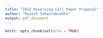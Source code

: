 ```yaml
---
title: "2022 Reserving Call Paper Proposal"
author: "Rajesh Sahasrabuddhe"
output: pdf_document
---
```


```r
knitr::opts_chunk$set(echo = TRUE)
```

```{=tex}
\begin{description}
\item[Paper title] Using Linear Models to Unify Triangle-based Reserving Methods.
\item[Description of the topic(s) to be addressed] The paper will propose an approach to unify triangle-based reserving methods.
\item[The approach] Many actuarial reserving methods rely on data organized as a triangle to predict ultimate claim amounts. Actuaries develop estimates using several such methods in a typical unpaid claim analysis.  Each method independently predicts the claim emergence to ultimate. We do not assume that, for example, the B-F method is a better predictor through 36 months and that the chain-ladder method is a better predictor after 36-months.

The actuary combines the predictions of various methods to estimate ultimate claim amounts and, by extension, unpaid claim amounts.  And, actuaries typically "combine" predictions through the the application of weights with an element of professional judgment.

The minimal example (applied to a single increment) of the approach of this paper is as follows:

Assume you have the 12 and 24-month columns, and there’s one missing value at the bottom of the 24-month column that you are trying to predict.

Then define:

$y_{24}$ and $y_{12}$ as the vector of values from the 24 and 12-month columns in an $n$-year triangle

$P$ as the vector of exposures
 

And fit the following model:\\
$(y_{24} - y_{12}) \sim b_1 \times y_{12} + b_2 \times P + b_0$

Which simplifies to:\\
$y_{24} \sim  b_1 \times y_{12} + b_2 \times P + b_0^{\prime}$ with $y_{12}$ from the LHS being absorbed into the intercept ($b_0$ -> $b_0^{\prime}$).
 
Which you can interpret as the prediction of $y_{24}$ being a linear combination of the development method ($b_1 \times y_{12}$), B-F methods ($b_2 \times P$), and a pure additive model $(b_0^{\prime} - y_{12})$
 
And, you can always add more predictors as long you understand the mathematical relationship. (for example, $b_3 \times case_{12}$)\\

Advantages:
\begin{itemize}
\item We consider many methods, but the weights fall out of the model rather than the actuary picking them at the end. 
\item You have independence between B-F and development as they don’t share the same emergence assumption.
\item The methdology returns an error distributions.
\end{itemize}

\item[Survey of existing actuarial literature on the subject] There is extensive literature on triangle-based methods. The author proposed an approach to combine method indication in a paper submitted for a prior Reserve Call Paper Program. The author was unable to identify a paper that addressed this specific issue. 

\end{description}
```

